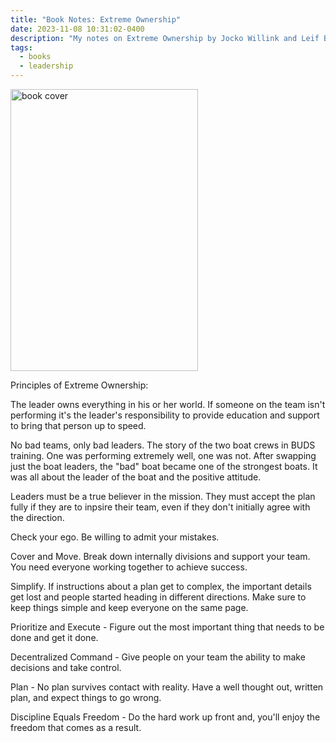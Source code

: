 ```yaml
---
title: "Book Notes: Extreme Ownership"
date: 2023-11-08 10:31:02-0400
description: "My notes on Extreme Ownership by Jocko Willink and Leif Babbin"
tags:
  - books
  - leadership
---
```


<Image
  src="/public/static/images/notes/extreme-ownership/extreme-ownership-cover.jpeg"
  width="300"
  height="451"
  alt="book cover"
  priority
/>

Principles of Extreme Ownership:

The leader owns everything in his or her world. If someone on the team isn't performing it's the leader's
responsibility to provide education and support to bring that person up to speed.

No bad teams, only bad leaders. The story of the two boat crews in BUDS training. One was performing extremely well,
one was not. After swapping just the boat leaders, the "bad" boat became one of the strongest boats. It was all
about the leader of the boat and the positive attitude.

Leaders must be a true believer in the mission. They must accept the plan fully if they are to inpsire their team,
even if they don't initially agree with the direction.

Check your ego. Be willing to admit your mistakes.

Cover and Move. Break down internally divisions and support your team. You need everyone working together to achieve
success.

Simplify. If instructions about a plan get to complex, the important details get lost and people started heading in
different directions. Make sure to keep things simple and keep everyone on the same page.

Prioritize and Execute - Figure out the most important thing that needs to be done and get it done.

Decentralized Command - Give people on your team the ability to make decisions and take control.

Plan - No plan survives contact with reality. Have a well thought out, written plan, and expect things to go wrong.

Discipline Equals Freedom - Do the hard work up front and, you'll enjoy the freedom that comes as a result.
